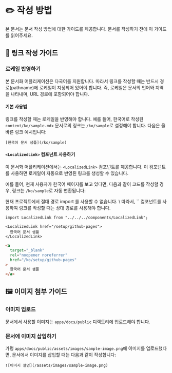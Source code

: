 
# ✏️ 작성 방법

본 문서는 문서 작성 방법에 대한 가이드를 제공합니다. 문서를 작성하기 전에 이 가이드를 읽어주세요.

## 🔗 링크 작성 가이드

###  로케일 반영하기

본 문서화 어플리케이션은 다국어를 지원합니다. 따라서 링크를 작성할 때는 반드시 경로(pathname)에 로케일이 지정되어 있어야 합니다.
즉, 로케일은 문서의 언어와 지역을 나타내며, URL 경로에 포함되어야 합니다.

#### 기본 사용법

링크를 작성할 때는 로케일을 반영해야 합니다.
예를 들어, 한국어로 작성된 `content/ko/sample.mdx` 문서로의 링크는 `/ko/sample`로 설정해야 합니다.
다음은 올바른 링크 예시입니다:

```mdx
[한국어 문서 샘플](/ko/sample)
```

#### `<LocalizedLink>` 컴포넌트 사용하기

이 문서화 어플리케이션에서는 `<LocalizedLink>` 컴포넌트를 제공합니다.
이 컴포넌트를 사용하면 로케일이 자동으로 반영된 링크를 생성할 수 있습니다.

예를 들어, 현재 사용자가 한국어 페이지를 보고 있다면, 다음과 같이 코드를 작성할 경우,
링크는 `/ko/sample`로 자동 변환됩니다:

<Callout type="info">
  현재 프로젝트에서 절대 경로 import 를 사용할 수 없습니다. \
  따라서, `<LocalizedLink>` 컴포넌트를 사용하여 링크를 작성할 때는 상대 경로를 사용해야 합니다.
</Callout>

```mdx filename="link-usage.mdx"
import LocalizedLink from "../../../components/LocalizedLink";

<LocalizedLink href="/setup/github-pages">
  한국어 문서 샘플
</LocalizedLink>
```

```html filename="rendered-link.html"
<a
  target="_blank"
  rel="noopener noreferrer"
  href="/ko/setup/github-pages"
>
  한국어 문서 샘플
</a>
```

## 🖼️ 이미지 첨부 가이드

### 이미지 업로드

문서에서 사용할 이미지는 `apps/docs/public` 디렉토리에 업로드해야 합니다.

### 문서에 이미지 삽입하기

가령 `apps/docs/public/assets/images/sample-image.png`에 이미지를 업로드했다면,
문서에서 이미지를 삽입할 때는 다음과 같이 작성합니다:

```mdx filename="image-usage.mdx"
![이미지 설명](/assets/images/sample-image.png)
```
